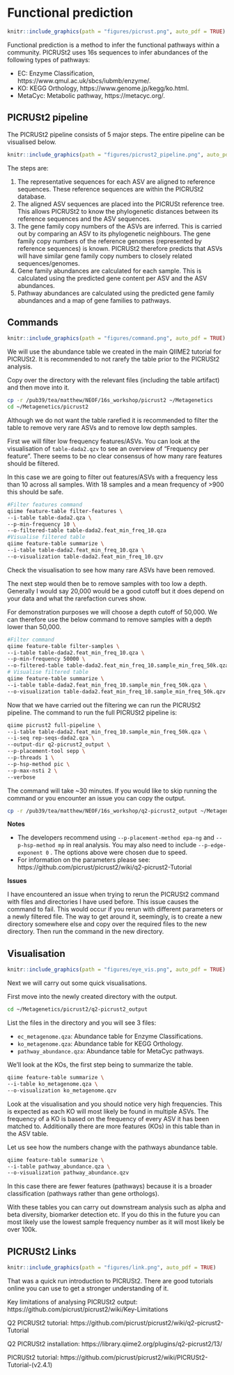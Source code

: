 # Functional prediction
```r
knitr::include_graphics(path = "figures/picrust.png", auto_pdf = TRUE)
```  

Functional prediction is a method to infer the functional pathways within a community. PICRUSt2 uses 16s sequences to infer abundances of the following types of pathways:

- EC: Enzyme Classification, https://www.qmul.ac.uk/sbcs/iubmb/enzyme/.
- KO: KEGG Orthology, https://www.genome.jp/kegg/ko.html.
- MetaCyc: Metabolic pathway, https://metacyc.org/.

## PICRUSt2 pipeline

The PICRUSt2 pipeline consists of 5 major steps. The entire pipeline can be visualised below.

```r
knitr::include_graphics(path = "figures/picrust2_pipeline.png", auto_pdf = TRUE)
```  

The steps are:

1. The representative sequences for each ASV are aligned to reference sequences. These reference sequences are within the PICRUSt2 database.
2. The aligned ASV sequences are placed into the PICRUSt reference tree. This allows PICRUSt2 to know the phylogenetic distances between its reference sequences and the ASV sequences.
3. The gene family copy numbers of the ASVs are inferred. This is carried out by comparing an ASV to its phylogenetic neighbours. The gene family copy numbers of the reference genomes (represented by reference sequences) is known. PICRUSt2 therefore predicts that ASVs will have similar gene family copy numbers to closely related sequences/genomes.
4. Gene family abundances are calculated for each sample. This is calculated using the predicted gene content per ASV and the ASV abundances.
5. Pathway abundances are calculated using the predicted gene family abundances and a map of gene families to pathways.


## Commands
```r
knitr::include_graphics(path = "figures/command.png", auto_pdf = TRUE)
```  

We will use the abundance table we created in the main QIIME2 tutorial for PICRUSt2. It is recommended to not rarefy the table prior to the PICRUSt2 analysis.

Copy over the directory with the relevant files (including the table artifact) and then move into it.

```bash
cp -r /pub39/tea/matthew/NEOF/16s_workshop/picrust2 ~/Metagenetics
cd ~/Metagenetics/picrust2
```

Although we do not want the table rarefied it is recommended to filter the table to remove very rare ASVs and to remove low depth samples.

First we will filter low frequency features/ASVs. You can look at the visualisation of `table-dada2.qzv` to see an overview of "Frequency per feature". There seems to be no clear consensus of how many rare features should be filtered. 

In this case we are going to filter out features/ASVs with a frequency less than 10 across all samples. With 18 samples and a mean frequency of >900 this should be safe.

```bash
#Filter features command
qiime feature-table filter-features \
--i-table table-dada2.qza \
--p-min-frequency 10 \
--o-filtered-table table-dada2.feat_min_freq_10.qza
#Visualise filtered table
qiime feature-table summarize \
--i-table table-dada2.feat_min_freq_10.qza \
--o-visualization table-dada2.feat_min_freq_10.qzv
```

Check the visualisation to see how many rare ASVs have been removed.

The next step would then be to remove samples with too low a depth. Generally I would say 20,000 would be a good cutoff but it does depend on your data and what the rarefaction curves show.

For demonstration purposes we will choose a depth cutoff of 50,000. We can therefore use the below command to remove samples with a depth lower than 50,000.

```bash
#Filter command
qiime feature-table filter-samples \
--i-table table-dada2.feat_min_freq_10.qza \
--p-min-frequency 50000 \
--o-filtered-table table-dada2.feat_min_freq_10.sample_min_freq_50k.qza
# Visualise filtered table
qiime feature-table summarize \
--i-table table-dada2.feat_min_freq_10.sample_min_freq_50k.qza \
--o-visualization table-dada2.feat_min_freq_10.sample_min_freq_50k.qzv
```

Now that we have carried out the filtering we can run the PICRUSt2 pipeline. The command to run the full PICRUSt2 pipeline is:

```bash
qiime picrust2 full-pipeline \
--i-table table-dada2.feat_min_freq_10.sample_min_freq_50k.qza \
--i-seq rep-seqs-dada2.qza \
--output-dir q2-picrust2_output \
--p-placement-tool sepp \
--p-threads 1 \
--p-hsp-method pic \
--p-max-nsti 2 \
--verbose
```

The command will take ~30 minutes. If you would like to skip running the command or you encounter an issue you can copy the output.

```bash
cp -r /pub39/tea/matthew/NEOF/16s_workshop/q2-picrust2_output ~/Metagenetics/picrust2
```

__Notes__

- The developers recommend using `--p-placement-method epa-ng` and `--p-hsp-method mp` in real analysis. You may also need to include `--p-edge-exponent 0` . The options above were chosen due to speed.
- For information on the parameters please see: https://github.com/picrust/picrust2/wiki/q2-picrust2-Tutorial

__Issues__

I have encountered an issue when trying to rerun the PICRUSt2 command with files and directories I have used before. This issue causes the command to fail. This would occur if you rerun with different parameters or a newly filtered file. The way to get around it, seemingly, is to create a new directory somewhere else and copy over the required files to the new directory. Then run the command in the new directory.

## Visualisation
```r
knitr::include_graphics(path = "figures/eye_vis.png", auto_pdf = TRUE)
```  

Next we will carry out some quick visualisations.

First move into the newly created directory with the output.

```bash
cd ~/Metagenetics/picrust2/q2-picrust2_output
```

List the files in the directory and you will see 3 files:

- `ec_metagenome.qza`: Abundance table for Enzyme Classifications.
- `ko_metagenome.qza`: Abundance table for KEGG Orthology.
- `pathway_abundance.qza`: Abundance table for MetaCyc pathways.

We'll look at the KOs, the first step being to summarize the table.

```bash
qiime feature-table summarize \
--i-table ko_metagenome.qza \
--o-visualization ko_metagenome.qzv
```

Look at the visualisation and you should notice very high frequencies. This is expected as each KO will most likely be found in multiple ASVs. The frequency of a KO is based on the frequency of every ASV it has been matched to. Additionally there are more features (KOs) in this table than in the ASV table.

Let us see how the numbers change with the pathways abundance table.

```bash
qiime feature-table summarize \
--i-table pathway_abundance.qza \
--o-visualization pathway_abundance.qzv
```

In this case there are fewer features (pathways) because it is a broader classification (pathways rather than gene orthologs).

With these tables you can carry out downstream analysis such as alpha and beta diversity, biomarker detection etc. If you do this in the future you can most likely use the lowest sample frequency number as it will most likely be over 100k.

## PICRUSt2 Links
```r
knitr::include_graphics(path = "figures/link.png", auto_pdf = TRUE)
``` 

That was a quick run introduction to PICRUSt2. There are good tutorials online you can use to get a stronger understanding of it.

Key limitations of analysing PICRUSt2 output: https://github.com/picrust/picrust2/wiki/Key-Limitations

Q2 PICRUSt2 tutorial: https://github.com/picrust/picrust2/wiki/q2-picrust2-Tutorial

Q2 PICRUSt2 installation: https://library.qiime2.org/plugins/q2-picrust2/13/

PICRUSt2 tutorial: https://github.com/picrust/picrust2/wiki/PICRUSt2-Tutorial-(v2.4.1)

